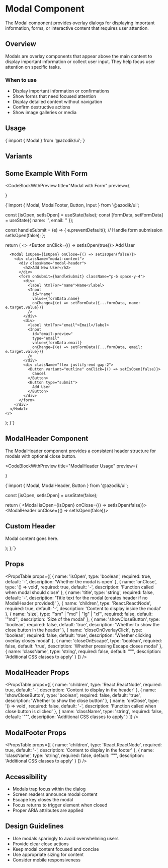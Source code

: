 
# Modal Component

The Modal component provides overlay dialogs for displaying important information, forms, or interactive content that requires user attention.

## Overview

Modals are overlay components that appear above the main content to display important information or collect user input. They help focus user attention on specific tasks.

### When to use
- Display important information or confirmations
- Show forms that need focused attention
- Display detailed content without navigation
- Confirm destructive actions
- Show image galleries or media

## Usage

<CodeBlock language="tsx">
{`import { Modal } from '@azodik/ui';`}
</CodeBlock>

## Variants

<ComponentRenderer componentName="modal" />

## Some Example With Form

<CodeBlockWithPreview 
  title="Modal with Form"
  preview={
    <div className="space-y-4">
      <FormModalExample />
    </div>
  }
>
{`import { Modal, ModalFooter, Button, Input } from '@azodik/ui';

  const [isOpen, setIsOpen] = useState(false);
  const [formData, setFormData] = useState({ name: '', email: '' });

  const handleSubmit = (e) => {
    e.preventDefault();
    // Handle form submission
    setIsOpen(false);
  };

  return (
    <>
      <Button onClick={() => setIsOpen(true)}>
        Add User
      </Button>
      
      <Modal isOpen={isOpen} onClose={() => setIsOpen(false)}>
        <div className="modal-content">
          <div className="modal-header">
            <h2>Add New User</h2>
          </div>
          <form onSubmit={handleSubmit} className="p-6 space-y-4">
            <div>
              <label htmlFor="name">Name</label>
              <Input 
                id="name"
                value={formData.name}
                onChange={(e) => setFormData({...formData, name: e.target.value})}
              />
            </div>
            <div>
              <label htmlFor="email">Email</label>
              <Input 
                id="email-preview"
                type="email"
                value={formData.email}
                onChange={(e) => setFormData({...formData, email: e.target.value})}
              />
            </div>
            <div className="flex justify-end gap-2">
              <Button variant="outline" onClick={() => setIsOpen(false)}>
                Cancel
              </Button>
              <Button type="submit">
                Add User
              </Button>
            </div>
          </form>
        </div>
      </Modal>
    </>
  );
}`}
</CodeBlockWithPreview>

## ModalHeader Component

The ModalHeader component provides a consistent header structure for modals with optional close button.

<CodeBlockWithPreview 
  title="ModalHeader Usage"
  preview={
    <div className="space-y-4">
      <ModalHeaderExample />
    </div>
  }
>
{`import { Modal, ModalHeader, Button } from '@azodik/ui';

  const [isOpen, setIsOpen] = useState(false);

  return (
    <Modal isOpen={isOpen} onClose={() => setIsOpen(false)}>
      <ModalHeader onClose={() => setIsOpen(false)}>
        <h2 className="modal-title">Custom Header</h2>
      </ModalHeader>
      <div className="p-6">
        <p>Modal content goes here.</p>
      </div>
    </Modal>
  );
};`}
</CodeBlockWithPreview>

## Props

<PropsTable props={[
  {
    name: 'isOpen',
    type: 'boolean',
    required: true,
    default: '-',
    description: 'Whether the modal is open'
  },
  {
    name: 'onClose',
    type: '() => void',
    required: true,
    default: '-',
    description: 'Function called when modal should close'
  },
  {
    name: 'title',
    type: 'string',
    required: false,
    default: '-',
    description: 'Title text for the modal (creates header if no ModalHeader provided)'
  },
  {
    name: 'children',
    type: 'React.ReactNode',
    required: true,
    default: '-',
    description: 'Content to display inside the modal'
  },
  {
    name: 'size',
    type: '"sm" | "md" | "lg" | "xl"',
    required: false,
    default: '"md"',
    description: 'Size of the modal'
  },
  {
    name: 'showCloseButton',
    type: 'boolean',
    required: false,
    default: 'true',
    description: 'Whether to show the close button in the header'
  },
  {
    name: 'closeOnOverlayClick',
    type: 'boolean',
    required: false,
    default: 'true',
    description: 'Whether clicking overlay closes modal'
  },
  {
    name: 'closeOnEscape',
    type: 'boolean',
    required: false,
    default: 'true',
    description: 'Whether pressing Escape closes modal'
  },
  {
    name: 'className',
    type: 'string',
    required: false,
    default: '""',
    description: 'Additional CSS classes to apply'
  }
]} />

## ModalHeader Props

<PropsTable props={[
  {
    name: 'children',
    type: 'React.ReactNode',
    required: true,
    default: '-',
    description: 'Content to display in the header'
  },
  {
    name: 'showCloseButton',
    type: 'boolean',
    required: false,
    default: 'true',
    description: 'Whether to show the close button'
  },
  {
    name: 'onClose',
    type: '() => void',
    required: false,
    default: '-',
    description: 'Function called when close button is clicked'
  },
  {
    name: 'className',
    type: 'string',
    required: false,
    default: '""',
    description: 'Additional CSS classes to apply'
  }
]} />

## ModalFooter Props

<PropsTable props={[
  {
    name: 'children',
    type: 'React.ReactNode',
    required: true,
    default: '-',
    description: 'Content to display in the footer'
  },
  {
    name: 'className',
    type: 'string',
    required: false,
    default: '""',
    description: 'Additional CSS classes to apply'
  }
]} />

## Accessibility

- Modals trap focus within the dialog
- Screen readers announce modal content
- Escape key closes the modal
- Focus returns to trigger element when closed
- Proper ARIA attributes are applied

## Design Guidelines

- Use modals sparingly to avoid overwhelming users
- Provide clear close actions
- Keep modal content focused and concise
- Use appropriate sizing for content
- Consider mobile responsiveness

<ComponentNavigation />
